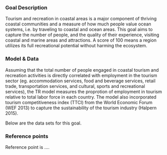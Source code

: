 ### Goal Description

Tourism and recreation in coastal areas is a major component of thriving coastal communities and a measure of how much people value ocean systems, i.e. by traveling to coastal and ocean areas. This goal aims to capture the number of people, and the quality of their experience, visiting coastal and marine areas and attractions. A score of 100 means a region utilizes its full recreational potential without harming the ecosystem.

### Model & Data 

Assuming that the total number of people engaged in coastal tourism and recreation activities is directly correlated with employment in the tourism sector (eg. accommodation services, food and beverage services, retail trade, transportation services, and cultural, sports and recreational services), the TR model measures the proprotion of employment in tourism relative to total labor force in each country. The model also incorporated tourism competitiveness index (TTCI) from the World Economic Forum (WEF 2013) to capture the sustainability of the tourism
industry (Halpern 2015). 
   
Below are the data sets for this goal.

### Reference points 

Reference point is ....




